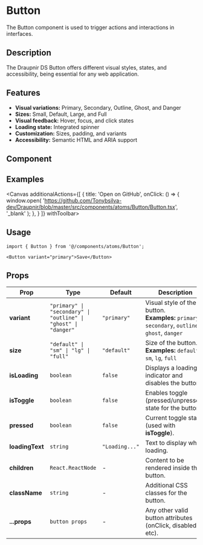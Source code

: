 
<Meta of={ButtonStories} component={Button}/>

# Button

The Button component is used to trigger actions and interactions in interfaces.

## Description
The Draupnir DS Button offers different visual styles, states, and accessibility, being essential for any web application.

## Features
- **Visual variations:** Primary, Secondary, Outline, Ghost, and Danger
- **Sizes:** Small, Default, Large, and Full
- **Visual feedback:** Hover, focus, and click states
- **Loading state:** Integrated spinner
- **Customization:** Sizes, padding, and variants
- **Accessibility:** Semantic HTML and ARIA support

## Component
<Primary />
<Controls />

## Examples
<Canvas additionalActions={[
    {
      title: 'Open on GitHub',
      onClick: () => {
        window.open(
          'https://github.com/Tonybsilva-dev/Draupnir/blob/master/src/components/atoms/Button/Button.tsx',
          '_blank'
        );
      },
    }
  ]}
  withToolbar>
  <Story of={ButtonStories.Primary} />
  <Story of={ButtonStories.Secondary} />
  <Story of={ButtonStories.Outline} />
  <Story of={ButtonStories.Ghost} />
  <Story of={ButtonStories.Danger} />
</Canvas>

## Usage

```tsx
import { Button } from '@/components/atoms/Button';

<Button variant="primary">Save</Button>
```

## Props

<table style={{ width: '100%', borderCollapse: 'collapse', margin: '1.5rem 0' }}>
  <thead>
    <tr style={{ background: '#f7f7fa' }}>
      <th style={{ textAlign: 'left', padding: '8px' }}>Prop</th>
      <th style={{ textAlign: 'left', padding: '8px' }}>Type</th>
      <th style={{ textAlign: 'left', padding: '8px' }}>Default</th>
      <th style={{ textAlign: 'left', padding: '8px' }}>Description</th>
    </tr>
  </thead>
  <tbody>
    <tr>
      <td><b>variant</b></td>
      <td><code>"primary" | "secondary" | "outline" | "ghost" | "danger"</code></td>
      <td><code>"primary"</code></td>
      <td>Visual style of the button.<br/><b>Examples:</b> <code>primary</code>, <code>secondary</code>, <code>outline</code>, <code>ghost</code>, <code>danger</code></td>
    </tr>
    <tr>
      <td><b>size</b></td>
      <td><code>"default" | "sm" | "lg" | "full"</code></td>
      <td><code>"default"</code></td>
      <td>Size of the button.<br/><b>Examples:</b> <code>default</code>, <code>sm</code>, <code>lg</code>, <code>full</code></td>
    </tr>
    <tr>
      <td><b>isLoading</b></td>
      <td><code>boolean</code></td>
      <td><code>false</code></td>
      <td>Displays a loading indicator and disables the button.</td>
    </tr>
    <tr>
      <td><b>isToggle</b></td>
      <td><code>boolean</code></td>
      <td><code>false</code></td>
      <td>Enables toggle (pressed/unpressed) state for the button.</td>
    </tr>
    <tr>
      <td><b>pressed</b></td>
      <td><code>boolean</code></td>
      <td><code>false</code></td>
      <td>Current toggle state (used with <b>isToggle</b>).</td>
    </tr>
    <tr>
      <td><b>loadingText</b></td>
      <td><code>string</code></td>
      <td><code>"Loading..."</code></td>
      <td>Text to display when loading.</td>
    </tr>
    <tr>
      <td><b>children</b></td>
      <td><code>React.ReactNode</code></td>
      <td>-</td>
      <td>Content to be rendered inside the button.</td>
    </tr>
    <tr>
      <td><b>className</b></td>
      <td><code>string</code></td>
      <td>-</td>
      <td>Additional CSS classes for the button.</td>
    </tr>
    <tr>
      <td><b>...props</b></td>
      <td><code>button props</code></td>
      <td>-</td>
      <td>Any other valid button attributes (onClick, disabled, etc).</td>
    </tr>
  </tbody>
</table>